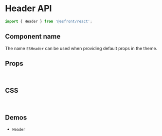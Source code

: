 
<Meta title="Components API/Header" />

# Header API

```js
import { Header } from '@esfront/react';
```

## Component name

The name `ESHeader` can be used when providing default props in the theme.

## Props

<TableInterface name="HeaderProps" variant="props" />

<br />

## CSS

<TableInterface name="HeaderClasses" variant="css" />

<br />

## Demos

<ul>
  <li>
    <LinkTo kind="components-Header" story="demo">
      <code>Header</code>
    </LinkTo>
  </li>
</ul>
